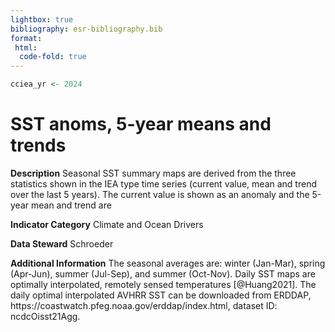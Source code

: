 ```yaml
---
lightbox: true
bibliography: esr-bibliography.bib
format:
 html: 
  code-fold: true
---
```


```r
cciea_yr <- 2024

```

# SST anoms, 5-year means and trends

**Description** Seasonal SST summary maps are derived from the three statistics shown in the IEA type time series (current value, mean and trend over the last 5 years). The current value is shown as an anomaly and the 5-year mean and trend are

**Indicator Category** Climate and Ocean Drivers

**Data Steward** Schroeder

**Additional Information** The seasonal averages are: winter (Jan-Mar), spring (Apr-Jun), summer (Jul-Sep), and summer (Oct-Nov). Daily SST maps are optimally interpolated, remotely sensed temperatures [@Huang2021]. The daily optimal interpolated AVHRR SST can be downloaded from ERDDAP, https://coastwatch.pfeg.noaa.gov/erddap/index.html, dataset ID: ncdcOisst21Agg.

